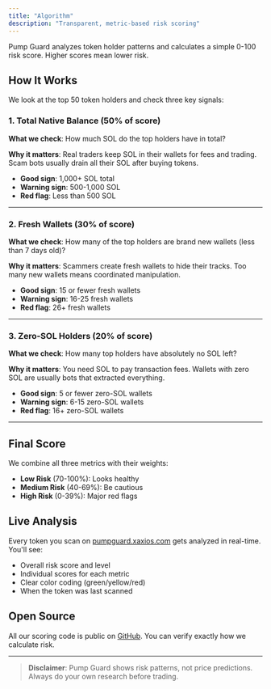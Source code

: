 ```yaml
---
title: "Algorithm"
description: "Transparent, metric-based risk scoring"
---
```


Pump Guard analyzes token holder patterns and calculates a simple 0-100 risk score. Higher scores mean lower risk.

## How It Works

We look at the top 50 token holders and check three key signals:

### 1. Total Native Balance (50% of score)

**What we check**: How much SOL do the top holders have in total?

**Why it matters**: Real traders keep SOL in their wallets for fees and trading. Scam bots usually drain all their SOL after buying tokens.

- **Good sign**: 1,000+ SOL total
- **Warning sign**: 500-1,000 SOL
- **Red flag**: Less than 500 SOL

---

### 2. Fresh Wallets (30% of score)

**What we check**: How many of the top holders are brand new wallets (less than 7 days old)?

**Why it matters**: Scammers create fresh wallets to hide their tracks. Too many new wallets means coordinated manipulation.

- **Good sign**: 15 or fewer fresh wallets
- **Warning sign**: 16-25 fresh wallets
- **Red flag**: 26+ fresh wallets

---

### 3. Zero-SOL Holders (20% of score)

**What we check**: How many top holders have absolutely no SOL left?

**Why it matters**: You need SOL to pay transaction fees. Wallets with zero SOL are usually bots that extracted everything.

- **Good sign**: 5 or fewer zero-SOL wallets
- **Warning sign**: 6-15 zero-SOL wallets
- **Red flag**: 16+ zero-SOL wallets

---

## Final Score

We combine all three metrics with their weights:

- **Low Risk** (70-100%): Looks healthy
- **Medium Risk** (40-69%): Be cautious
- **High Risk** (0-39%): Major red flags

## Live Analysis

Every token you scan on [pumpguard.xaxios.com](https://pumpguard.xaxios.com) gets analyzed in real-time. You'll see:

- Overall risk score and level
- Individual scores for each metric
- Clear color coding (green/yellow/red)
- When the token was last scanned

## Open Source

All our scoring code is public on [GitHub](https://github.com/xaxios/pump-guard-monorepo). You can verify exactly how we calculate risk.

---

> **Disclaimer**: Pump Guard shows risk patterns, not price predictions. Always do your own research before trading.
